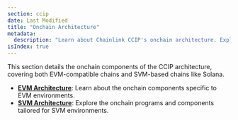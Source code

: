 ```yaml
---
section: ccip
date: Last Modified
title: "Onchain Architecture"
metadata:
  description: "Learn about Chainlink CCIP's onchain architecture. Explore components specific to EVM-compatible chains and SVM-based chains like Solana."
isIndex: true
---
```


This section details the onchain components of the CCIP architecture, covering both EVM-compatible chains and SVM-based chains like Solana.

- **[EVM Architecture](/ccip/concepts/architecture/onchain/evm/)**: Learn about the onchain components specific to EVM environments.
- **[SVM Architecture](/ccip/concepts/architecture/onchain/svm/)**: Explore the onchain programs and components tailored for SVM environments.
